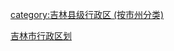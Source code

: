 {{Catnav|頁面分類|...|中国各省行政区划|吉林行政区划|吉林市州|吉林地级市|吉林市|吉林市行政区划}}
{{Catnav|頁面分類|...|中国各省行政区划|吉林行政区划|吉林县级行政区|吉林县级行政区 (按市州分类)}}

[[Category:吉林市行政区划|]]
[[category:吉林县级行政区_(按市州分类)|category:吉林县级行政区 (按市州分类)]]